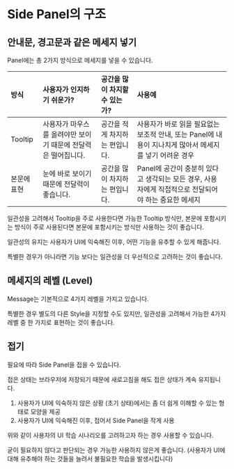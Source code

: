 
# Side Panel의 구조

## 안내문, 경고문과 같은 메세지 넣기

Panel에는 총 2가지 방식으로 메세지를 넣을 수 있습니다.

<MessageTypesExample width={width} height={300} />

|방식        |사용자가 인지하기 쉬운가?                             |공간을 많이 차지할 수 있는가?     |사용예       |
|:----------|:-----------------------------------------------|:--------------------------|:----------|
|Tooltip    |사용자가 마우스를 올려야만 보이기 때문에 전달력은 떨어집니다.  |공간을 적게 차지하는 편입니다.    |사용자가 바로 읽을 필요없는 보조적 안내, 또는 Panel에 내용이 지나치게 많아서 메세지를 넣기 어려운 경우 |
|본문에 표현   |눈에 바로 보이기 때문에 전달력이 좋습니다.                |공간을 많이 차지하는 편입니다.    |Panel에 공간이 충분히 있다고 생각되는 모든 경우, 사용자에게 직접적으로 전달되어야 하는 중요한 메세지   |

일관성을 고려해서 Tooltip을 주로 사용한다면 가능한 Tooltip 방식만, 본문에 포함시키는 방식이 주로 사용된다면 본문에 포함시키는 방식만 사용하는 것이 좋습니다.

일관성의 유지는 사용자가 UI에 익숙해진 이후, 어떤 기능을 유추할 수 있게 해줍니다. 

특별한 경우가 아니라면 기능 보다는 일관성을 더 우선적으로 고려하는 것이 좋습니다.

## 메세지의 레벨 (Level)

Message는 기본적으로 4가지 레벨을 가지고 있습니다.

<MessageLevelExample width={width} height={480} />

특별한 경우 별도의 다른 Style을 지정할 수도 있지만, 일관성을 고려해서 가능한 4가지 레벨 중 한 가지로 표현하는 것이 좋습니다.

## 접기

필요에 따라 Side Panel을 접을 수 있습니다.

접은 상태는 브라우저에 저장되기 때문에 새로고침을 해도 접은 상태가 계속 유지됩니다. 

<FoldingExample width={width} height={600} />

1. 사용자가 UI에 익숙하지 않은 상황 (초기 상태)에서는 좀 더 쉽게 이해할 수 있는 형태로 모양을 제공
2. 사용자가 UI에 익숙해진 이후, 접어서 Side Panel을 작게 사용

위와 같이 사용자의 UI 학습 시나리오를 고려하고자 하는 경우 사용할 수 있습니다.

굳이 필요하지 않다고 판단되는 경우 가능한 사용하지 않은게 좋습니다. (사용자가 UI에 대해 유추해야 하는 것들을 늘려서 불필요한 학습을 발생시킵니다)
